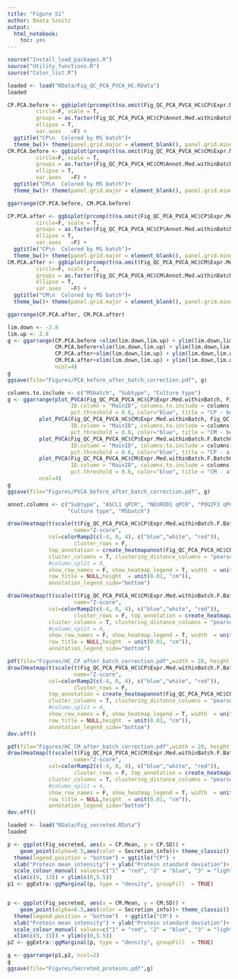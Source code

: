 ```yaml
---
title: "Figure S1"
author: Beata Szeitz
output:
  html_notebook:
    toc: yes
---
```


```r
source("Install_load_packages.R")
source("Utility_functions.R")
source("Color_list.R")
```
 

```r
loaded <- load("RData/Fig_QC_PCA_PVCA_HC.RData")
loaded
```



```r

CP.PCA.before <- ggbiplot(prcomp(t(na.omit(Fig_QC_PCA_PVCA_HC$CP$Expr.Med.withinBatch))),
         circle=F, scale = T, 
         groups = as.factor(Fig_QC_PCA_PVCA_HC$CP$Annot.Med.withinBatch[,"MSbatch"]),
         ellipse = T,
         var.axes	=F) + 
  ggtitle("CP\n  Colored by MS batch")+
  theme_bw()+ theme(panel.grid.major = element_blank(), panel.grid.minor = element_blank())
CM.PCA.before <- ggbiplot(prcomp(t(na.omit(Fig_QC_PCA_PVCA_HC$CM$Expr.Med.withinBatch))),
         circle=F, scale = T, 
         groups = as.factor(Fig_QC_PCA_PVCA_HC$CM$Annot.Med.withinBatch[,"MSbatch"]),
         ellipse = T,
         var.axes	=F) + 
  ggtitle("CM\n  Colored by MS batch")+
  theme_bw()+ theme(panel.grid.major = element_blank(), panel.grid.minor = element_blank())

ggarrange(CP.PCA.before, CM.PCA.before)

```



```r

CP.PCA.after <- ggbiplot(prcomp(t(na.omit(Fig_QC_PCA_PVCA_HC$CP$Expr.Med.withinBatch.F.BatchCorr))),
         circle=F, scale = T, 
         groups = as.factor(Fig_QC_PCA_PVCA_HC$CP$Annot.Med.withinBatch[,"MSbatch"]),
         ellipse = T,
         var.axes	=F) + 
  ggtitle("CP\n  Colored by MS batch")+
  theme_bw()+ theme(panel.grid.major = element_blank(), panel.grid.minor = element_blank())
CM.PCA.after <- ggbiplot(prcomp(t(na.omit(Fig_QC_PCA_PVCA_HC$CM$Expr.Med.withinBatch.F.BatchCorr))),
         circle=F, scale = T, 
         groups = as.factor(Fig_QC_PCA_PVCA_HC$CM$Annot.Med.withinBatch[,"MSbatch"]),
         ellipse = T,
         var.axes	=F) + 
  ggtitle("CM\n  Colored by MS batch")+
  theme_bw()+ theme(panel.grid.major = element_blank(), panel.grid.minor = element_blank())

ggarrange(CP.PCA.after, CM.PCA.after)

```





```r
lim.down <- -2.8
lim.up <- 2.8
g <- ggarrange(CP.PCA.before +xlim(lim.down,lim.up) + ylim(lim.down,lim.up) + xlab("PC1 (16.2% explained var.)") + ylab("PC2 (14.1% explained var.)"), 
               CM.PCA.before+xlim(lim.down,lim.up) + ylim(lim.down,lim.up)+ xlab("PC1 (18.4% explained var.)") + ylab("PC2 (13.8% explained var.)"),
               CP.PCA.after+xlim(lim.down,lim.up) + ylim(lim.down,lim.up)+ xlab("PC1 (16.8% explained var.)") + ylab("PC2 (14.8% explained var.)"),
               CM.PCA.after+xlim(lim.down,lim.up) + ylim(lim.down,lim.up)+ xlab("PC1 (18.7% explained var.)") + ylab("PC2 (14.4% explained var.)"), 
               ncol=4)
g
ggsave(file="Figures/PCA_before_after_batch_correction.pdf", g)
```



```r
columns.to.include <- c("MSbatch", "Subtype", "Culture type")
g <- ggarrange(plot_PVCA(Fig_QC_PCA_PVCA_HC$CP$Expr.Med.withinBatch, Fig_QC_PCA_PVCA_HC$CP$Annot.Med.withinBatch, 
                    ID.column = "MainID", columns.to.include = columns.to.include, 
                    pct.threshold = 0.6, color="blue", title = "CP - before batch correction", figure = T),
          plot_PVCA(Fig_QC_PCA_PVCA_HC$CM$Expr.Med.withinBatch, Fig_QC_PCA_PVCA_HC$CM$Annot.Med.withinBatch, 
                    ID.column = "MainID", columns.to.include = columns.to.include, 
                    pct.threshold = 0.6, color="blue", title = "CM - before batch correction", figure = T),
          plot_PVCA(Fig_QC_PCA_PVCA_HC$CP$Expr.Med.withinBatch.F.BatchCorr, Fig_QC_PCA_PVCA_HC$CP$Annot.Med.withinBatch, 
                    ID.column = "MainID", columns.to.include = columns.to.include, 
                    pct.threshold = 0.6, color="blue", title = "CP - after batch correction", figure = T),
          plot_PVCA(Fig_QC_PCA_PVCA_HC$CM$Expr.Med.withinBatch.F.BatchCorr, Fig_QC_PCA_PVCA_HC$CM$Annot.Med.withinBatch, 
                    ID.column = "MainID", columns.to.include = columns.to.include, 
                    pct.threshold = 0.6, color="blue", title = "CM - after batch correction", figure = T),
          ncol=4)
g
ggsave(file="Figures/PVCA_before_after_batch_correction.pdf", g)
```


```r
annot.columns <- c("Subtype", "ASCL1 qPCR", "NEUROD1 qPCR", "POU2F3 qPCR", "YAP1 qPCR", "Cell line origin",
                   "Culture type", "MSbatch")

draw(Heatmap(t(scale(t(Fig_QC_PCA_PVCA_HC$CP$Expr.Med.withinBatch.F.BatchCorr))), 
                     name="Z-score",
             col=colorRamp2(c(-4, 0, 4), c("blue","white", "red")),
                     cluster_rows = F, 
             top_annotation = create_heatmapannot(Fig_QC_PCA_PVCA_HC$CP$Annot.Med.withinBatch, annot.columns, colorlist), 
             cluster_columns = T, clustering_distance_columns = "pearson",
             #column_split = 4, 
             show_row_names = F, show_heatmap_legend = T, width  = unit(40, "cm"),
             row_title = NULL,height  = unit(0.01, "cm")),
             annotation_legend_side="bottom")

draw(Heatmap(t(scale(t(Fig_QC_PCA_PVCA_HC$CM$Expr.Med.withinBatch.F.BatchCorr))), 
                     name="Z-score",
             col=colorRamp2(c(-4, 0, 4), c("blue","white", "red")),
                     cluster_rows = F, top_annotation = create_heatmapannot(Fig_QC_PCA_PVCA_HC$CM$Annot.Med.withinBatch, annot.columns, colorlist), 
             cluster_columns = T, clustering_distance_columns = "pearson",
             #column_split = 4, 
             show_row_names = F, show_heatmap_legend = T, width  = unit(40, "cm"),
             row_title = NULL,height  = unit(0.01, "cm")),
             annotation_legend_side="bottom")

```


```r

pdf(file="Figures/HC_CP_after_batch_correction.pdf",width = 20, height = 8)
draw(Heatmap(t(scale(t(Fig_QC_PCA_PVCA_HC$CP$Expr.Med.withinBatch.F.BatchCorr))), 
                     name="Z-score",
             col=colorRamp2(c(-4, 0, 4), c("blue","white", "red")),
                     cluster_rows = F, 
             top_annotation = create_heatmapannot(Fig_QC_PCA_PVCA_HC$CP$Annot.Med.withinBatch, annot.columns, colorlist), 
             cluster_columns = T, clustering_distance_columns = "pearson",
             #column_split = 4, 
             show_row_names = F, show_heatmap_legend = T, width  = unit(40, "cm"),
             row_title = NULL,height  = unit(0.01, "cm")),
             annotation_legend_side="bottom")
dev.off()

pdf(file="Figures/HC_CM_after_batch_correction.pdf",width = 20, height = 8)
draw(Heatmap(t(scale(t(Fig_QC_PCA_PVCA_HC$CM$Expr.Med.withinBatch.F.BatchCorr))), 
                     name="Z-score",
             col=colorRamp2(c(-4, 0, 4), c("blue","white", "red")),
                     cluster_rows = F, top_annotation = create_heatmapannot(Fig_QC_PCA_PVCA_HC$CM$Annot.Med.withinBatch, annot.columns, colorlist), 
             cluster_columns = T, clustering_distance_columns = "pearson",
             #column_split = 4, 
             show_row_names = F, show_heatmap_legend = T, width  = unit(40, "cm"),
             row_title = NULL,height  = unit(0.01, "cm")),
             annotation_legend_side="bottom")
dev.off()


```



```r
loaded <- load("RData/Fig_secreted.RData")
loaded
```


```r


p <- ggplot(Fig_secreted, aes(x = CP.Mean, y = CP.SD)) +
    geom_point(alpha=0.5,aes(color = Secretion_info))+ theme_classic() + 
  theme(legend.position = "bottom") + ggtitle("CP") + 
  xlab("Protein mean intensity") + ylab("Protein standard deviation")+
  scale_colour_manual( values=c("1" = "red", "2" = "blue", "3" = "lightgreen", "4" = "grey"))+
  xlim(c(9, 33)) + ylim(c(0,5.5))
p1 <- ggExtra::ggMarginal(p, type = "density", groupFill  = TRUE)


p <- ggplot(Fig_secreted, aes(x = CM.Mean, y = CM.SD)) +
    geom_point(alpha=0.5,aes(color = Secretion_info))+ theme_classic() + 
  theme(legend.position = "bottom")  + ggtitle("CM") + 
  xlab("Protein mean intensity") + ylab("Protein standard deviation")+
  scale_colour_manual( values=c("1" = "red", "2" = "blue", "3" = "lightgreen", "4" = "grey"))+
  xlim(c(9, 33)) + ylim(c(0,5.5))
p2 <- ggExtra::ggMarginal(p, type = "density", groupFill  = TRUE)

g <- ggarrange(p1,p2, ncol=2)
g
ggsave(file="Figures/Secreted_proteins.pdf",g)

```







